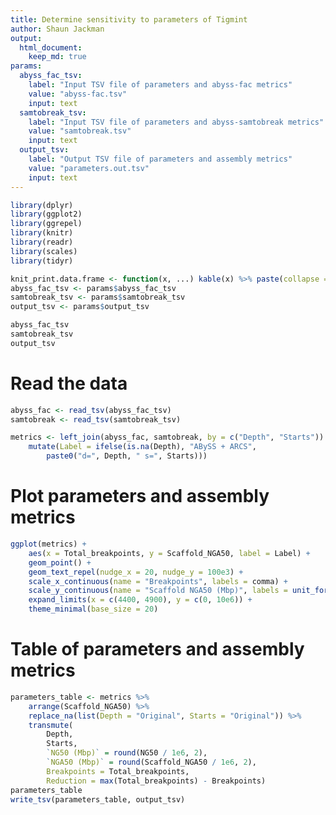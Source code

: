 ```yaml
---
title: Determine sensitivity to parameters of Tigmint
author: Shaun Jackman
output:
  html_document:
    keep_md: true
params:
  abyss_fac_tsv:
    label: "Input TSV file of parameters and abyss-fac metrics"
    value: "abyss-fac.tsv"
    input: text
  samtobreak_tsv:
    label: "Input TSV file of parameters and abyss-samtobreak metrics"
    value: "samtobreak.tsv"
    input: text
  output_tsv:
    label: "Output TSV file of parameters and assembly metrics"
    value: "parameters.out.tsv"
    input: text
---
```


```r
library(dplyr)
library(ggplot2)
library(ggrepel)
library(knitr)
library(readr)
library(scales)
library(tidyr)

knit_print.data.frame <- function(x, ...) kable(x) %>% paste(collapse = "\n") %>% asis_output
abyss_fac_tsv <- params$abyss_fac_tsv
samtobreak_tsv <- params$samtobreak_tsv
output_tsv <- params$output_tsv

abyss_fac_tsv
samtobreak_tsv
output_tsv
```

# Read the data

```r
abyss_fac <- read_tsv(abyss_fac_tsv)
samtobreak <- read_tsv(samtobreak_tsv)

metrics <- left_join(abyss_fac, samtobreak, by = c("Depth", "Starts")) %>%
	mutate(Label = ifelse(is.na(Depth), "ABySS + ARCS",
		paste0("d=", Depth, " s=", Starts)))
```

# Plot parameters and assembly metrics
```r
ggplot(metrics) +
	aes(x = Total_breakpoints, y = Scaffold_NGA50, label = Label) +
	geom_point() +
	geom_text_repel(nudge_x = 20, nudge_y = 100e3) +
	scale_x_continuous(name = "Breakpoints", labels = comma) +
	scale_y_continuous(name = "Scaffold NGA50 (Mbp)", labels = unit_format(unit = "Mbp", scale = 1e-6)) +
	expand_limits(x = c(4400, 4900), y = c(0, 10e6)) +
	theme_minimal(base_size = 20)
```

# Table of parameters and assembly metrics
```r
parameters_table <- metrics %>%
	arrange(Scaffold_NGA50) %>%
	replace_na(list(Depth = "Original", Starts = "Original")) %>%
	transmute(
		Depth,
		Starts,
		`NG50 (Mbp)` = round(NG50 / 1e6, 2),
		`NGA50 (Mbp)` = round(Scaffold_NGA50 / 1e6, 2),
		Breakpoints = Total_breakpoints,
		Reduction = max(Total_breakpoints) - Breakpoints)
parameters_table
write_tsv(parameters_table, output_tsv)
```
